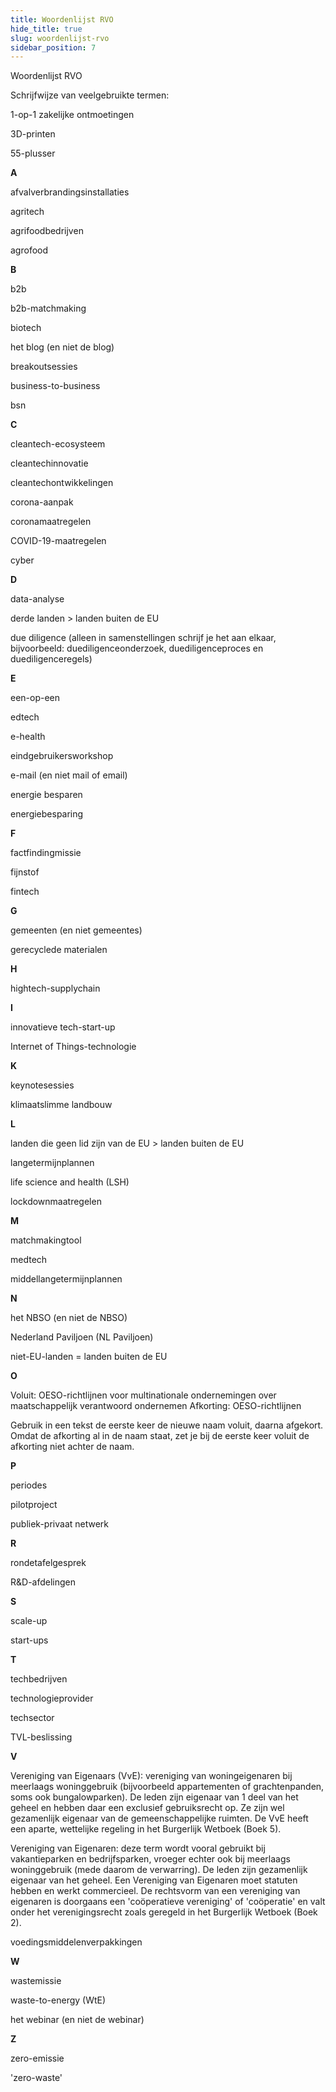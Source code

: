 ```yaml
---
title: Woordenlijst RVO
hide_title: true
slug: woordenlijst-rvo
sidebar_position: 7
---
```



<Heading>Woordenlijst RVO</Heading>

Schrijfwijze van veelgebruikte termen:

1-op-1 zakelijke ontmoetingen

3D-printen

55-plusser

**A**

afvalverbrandingsinstallaties

agritech

agrifoodbedrijven

agrofood

**B**

b2b

b2b-matchmaking

biotech

het blog (en niet de blog)

breakoutsessies

business-to-business

bsn

**C**

cleantech-ecosysteem

cleantechinnovatie

cleantechontwikkelingen

corona-aanpak

coronamaatregelen

COVID-19-maatregelen

cyber

**D**

data-analyse

derde landen > landen buiten de EU

due diligence (alleen in samenstellingen schrijf je het aan elkaar, bijvoorbeeld: duediligenceonderzoek, duediligenceproces en duediligenceregels)

**E**

een-op-een

edtech

e-health

eindgebruikersworkshop

e-mail (en niet mail of email)

energie besparen

energiebesparing

**F**

factfindingmissie

fijnstof

fintech

**G**

gemeenten (en niet gemeentes)

gerecyclede materialen

**H**

hightech-supplychain

**I**

innovatieve tech-start-up

Internet of Things-technologie

**K**

keynotesessies

klimaatslimme landbouw

**L**

landen die geen lid zijn van de EU > landen buiten de EU

langetermijnplannen

life science and health (LSH)

lockdownmaatregelen

**M**

matchmakingtool

medtech

middellangetermijnplannen

**N**

het NBSO (en niet de NBSO)

Nederland Paviljoen (NL Paviljoen)

niet-EU-landen = landen buiten de EU

**O**

Voluit: OESO-richtlijnen voor multinationale ondernemingen over maatschappelijk verantwoord ondernemen
Afkorting: OESO-richtlijnen

Gebruik in een tekst de eerste keer de nieuwe naam voluit, daarna afgekort. Omdat de afkorting al in de naam staat, zet je bij de eerste keer voluit de afkorting niet achter de naam.

**P**

periodes

pilotproject

publiek-privaat netwerk

**R**

rondetafelgesprek

R&D-afdelingen

**S**

scale-up

start-ups

**T**

techbedrijven

technologieprovider

techsector

TVL-beslissing

**V**

Vereniging van Eigenaars (VvE): vereniging van woningeigenaren bij meerlaags woninggebruik (bijvoorbeeld appartementen of grachtenpanden, soms ook bungalowparken). De leden zijn eigenaar van 1 deel van het geheel en hebben daar een exclusief gebruiksrecht op. Ze zijn wel gezamenlijk eigenaar van de gemeenschappelijke ruimten. De VvE heeft een aparte, wettelijke regeling in het Burgerlijk Wetboek (Boek 5).

Vereniging van Eigenaren: deze term wordt vooral gebruikt bij vakantieparken en bedrijfsparken, vroeger echter ook bij meerlaags woninggebruik (mede daarom de verwarring). De leden zijn gezamenlijk eigenaar van het geheel. Een Vereniging van Eigenaren moet statuten hebben en werkt commercieel. De rechtsvorm van een vereniging van eigenaren is doorgaans een 'coöperatieve vereniging' of 'coöperatie' en valt onder het verenigingsrecht zoals geregeld in het Burgerlijk Wetboek (Boek 2).

voedingsmiddelenverpakkingen

**W**

wastemissie

waste-to-energy (WtE)

het webinar (en niet de webinar)

**Z**

zero-emissie

'zero-waste'
